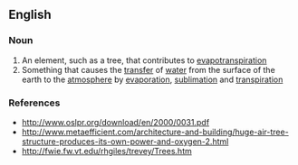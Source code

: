 ==English==

===Noun===
{{wikipedia}}
{{en-noun|s}}

# An element, such as a tree, that contributes to [[evapotranspiration]]
# Something that causes the [[transfer]] of [[water]] from the surface of the earth to the [[atmosphere]] by [[evaporation]], [[sublimation]] and [[transpiration]]

===References===
*http://www.oslpr.org/download/en/2000/0031.pdf
*http://www.metaefficient.com/architecture-and-building/huge-air-tree-structure-produces-its-own-power-and-oxygen-2.html
*http://fwie.fw.vt.edu/rhgiles/trevey/Trees.htm